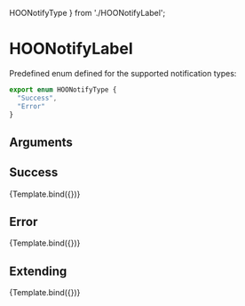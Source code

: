   HOONotifyType
} from './HOONotifyLabel';

<Meta title="Atoms/Validation/HOONotifyLabel" component={HOONotifyLabel} />

# HOONotifyLabel

Predefined enum defined for the supported notification types:
```ts
export enum HOONotifyType {
  "Success",
  "Error"
}
```

## Arguments

<ArgsTable of={HOONotifyLabel} />


## Success
<Canvas>
  <Story 
    name="Success"
    args = { 
      { type: HOONotifyType.Success, message: "Successful message" }
    }>
    {Template.bind({})}
  </Story>
</Canvas>

## Error
<Canvas>
  <Story 
    name="Error"
    args = { 
      { type: HOONotifyType.Error, message: "Error message" }
    }>
    {Template.bind({})}
  </Story>
</Canvas>

## Extending
<Canvas>
  <Story 
    name="Extending"
    args = { 
     { type: HOONotifyType.Error, message: "Error message",
        rootElementAttributes: { style: { backgroundColor: "red" } }}
    }>
    {Template.bind({})}
  </Story>
</Canvas>
